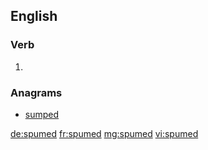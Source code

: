 ==English==

===Verb===
{{head|en}}

# {{en-past of|spume}}

===Anagrams===
* [[sumped#English|sumped]]

[[de:spumed]]
[[fr:spumed]]
[[mg:spumed]]
[[vi:spumed]]